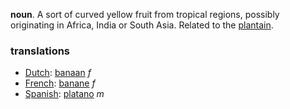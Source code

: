 '''noun'''. A sort of curved yellow fruit from tropical regions, possibly originating in Africa, India or South Asia. Related to the [[plantain]].

===translations===

*[[Dutch]]: [[banaan]] ''f''
*[[French]]: [[banane]] ''f''
*[[Spanish]]: [[platano]] ''m''